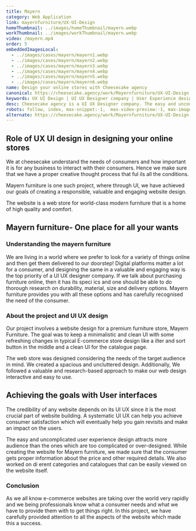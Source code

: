 ```yaml
---
title: Mayern
category: Web Application
link: mayernfurniture/UX-UI-Design
homeThumbnail: ../images/homeThumbnail/mayern.webp
workThumbnail: ../images/workThumbnail/mayern.webp
video: /mayern.mp4
order: 5
embeddedImagesLocal:
  - ../images/cases/mayern/mayern1.webp
  - ../images/cases/mayern/mayern2.webp
  - ../images/cases/mayern/mayern3.webp
  - ../images/cases/mayern/mayern4.webp
  - ../images/cases/mayern/mayern5.webp
  - ../images/cases/mayern/mayern6.webp
name: Design your online stores with Cheesecake agency
canonical: https://cheesecake.agency/work/Mayernfurniture/UX-UI-Design
keywords: UX UI Design | UI UX Designer company | User Experience design
desc: Cheesecake agency is a UI UX Designer company. The easy and uncomplicated user experience design is what makes us generate great outputs.
robots: follow, index, max-snippet:-1,  max-video-preview:-1, max-image-preview:large
alternate: https://cheesecake.agency/work/Mayernfurniture/UX-UI-Design
---
```



<section className="info-container">
  <div className="info-wrapper">
    <div className="case-text">
      <h1>Role of UX UI design in designing your online stores</h1>
      <p>
        We at cheesecake understand the needs of consumers and how important it
        is for any business to interact with their consumers. Hence we make sure
        that we have a proper creative thought process that ful ils all the
        conditions.
      </p>
      <p>
        Mayern furniture is one such project, where through UI, we have achieved
        our goals of creating a responsible, valuable and engaging website
        design.
      </p>
    </div>
  </div>
</section>

<div>
  <GatsbyImage alt="" image={getImage(props.imgs[0])} />
</div>

<section className="info-container">
  <div className="info-wrapper">
    <div className="case-text">
      <p>
        The website is a web store for world-class modern furniture that is a
        home of high quality and comfort.
      </p>
    </div>
  </div>
</section>

<div>
  <GatsbyImage alt="" image={getImage(props.imgs[1])} />
</div>

<section className="info-container">
  <div className="info-wrapper">
    <div className="case-text">
      <h2>Mayern furniture- One place for all your wants</h2>
      <h3>Understanding the mayern furniture</h3>
      <p>
        We are living in a world where we prefer to look for a variety of things
        online and then get them delivered to our doorstep! Digital platforms
        matter a lot for a consumer, and designing the same in a valuable and
        engaging way is the top priority of a UI UX designer company. If we talk
        about purchasing furniture online, then it has its speci ics and one
        should be able to do thorough research on durability, material, size and
        delivery options. Mayern furniture provides you with all these options
        and has carefully recognised the need of the consumer.
      </p>
    </div>
  </div>
</section>

<div>
  <GatsbyImage alt="" image={getImage(props.imgs[2])} />
</div>

<section className="info-container">
  <div className="info-wrapper">
    <div className="case-text">
      <h3>About the project and UI UX design</h3>
      <p>
        Our project involves a website design for a premium furniture store,
        Mayern Furniture. The goal was to keep a minimalistic and clean UI with
        some refreshing changes in typical E-commerce store design like a ilter
        and sort button in the middle and a clean UI for the catalogue page.
      </p>
    </div>
  </div>
</section>

<div>
  <GatsbyImage alt="" image={getImage(props.imgs[3])} />
</div>

<section className="info-container">
  <div className="info-wrapper">
    <div className="case-text">
      <p>
        The web store was designed considering the needs of the target audience
        in mind. We created a spacious and uncluttered design. Additionally, We
        followed a valuable and research-based approach to make our web design
        interactive and easy to use.
      </p>
    </div>
  </div>
</section>

<div>
  <GatsbyImage alt="" image={getImage(props.imgs[4])} />
</div>

<section className="info-container">
  <div className="info-wrapper">
    <div className="case-text">
      <h2>Achieving the goals with User interfaces</h2>
      <p>
        The credibility of any website depends on its UI UX since it is the most
        crucial part of website building. A systematic UI UX can help you
        achieve consumer satisfaction which will eventually help you gain
        revisits and make an impact on the users.
      </p>
      <p>
        The easy and uncomplicated user experience design attracts more audience
        than the ones which are too complicated or over-designed. While creating
        the website for Mayern furniture, we made sure that the consumer gets
        proper information about the price and other required details. We also
        worked on di erent categories and catalogues that can be easily viewed
        on the website itself.
      </p>
    </div>
  </div>
</section>

<div>
  <GatsbyImage alt="" image={getImage(props.imgs[5])} />
</div>

<section className="info-container">
  <div className="info-wrapper">
    <div className="case-text">
      <h3>Conclusion</h3>
      <p>
        As we all know e-commerce websites are taking over the world very
        rapidly and we being professionals know what a consumer needs and what
        we have to provide them with to get things right. In this project, we
        have carefully provided attention to all the aspects of the website
        which made this a success.
      </p>
    </div>
  </div>
</section>
